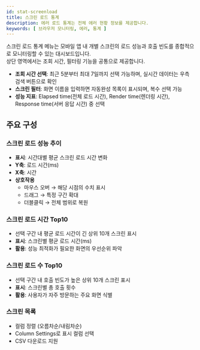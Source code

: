 ```yaml
---
id: stat-screenload
title: 스크린 로드 통계
description: 에러 로드 통계는 전체 에러 현황 정보를 제공합니다.
keywords: [ 브라우저 모니터링, 에러, 통계 ]
---
```


스크린 로드 통계 메뉴는 모바일 앱 내 개별 스크린의 로드 성능과 호출 빈도를 종합적으로 모니터링할 수 있는 대시보드입니다.  
상단 영역에서는 조회 시간, 필터링 기능을 공통으로 제공합니다. 

- **조회 시간 선택**: 최근 5분부터 최대 7일까지 선택 가능하며, 실시간 데이터는 우측 검색 버튼으로 확인  
- **스크린 필터**: 화면 이름을 입력하면 자동완성 목록이 표시되며, 복수 선택 가능  
- **성능 지표**: Elapsed time(전체 로드 시간), Render time(렌더링 시간), Response time(서버 응답 시간) 중 선택  

## 주요 구성

### 스크린 로드 성능 추이

- **표시**: 시간대별 평균 스크린 로드 시간 변화  
- **Y축**: 로드 시간(ms)  
- **X축**: 시간  
- **상호작용**  
  - 마우스 오버 → 해당 시점의 수치 표시  
  - 드래그 → 특정 구간 확대  
  - 더블클릭 → 전체 범위로 복원  

### 스크린 로드 시간 Top10

- 선택 구간 내 평균 로드 시간이 긴 상위 10개 스크린 표시  
- **표시**: 스크린별 평균 로드 시간(ms)  
- **활용**: 성능 최적화가 필요한 화면의 우선순위 파악  

### 스크린 로드 수 Top10

- 선택 구간 내 호출 빈도가 높은 상위 10개 스크린 표시  
- **표시**: 스크린별 총 호출 횟수  
- **활용**: 사용자가 자주 방문하는 주요 화면 식별  

### 스크린 목록

- 컬럼 정렬 (오름차순/내림차순)  
- Column Settings로 표시 컬럼 선택  
- CSV 다운로드 지원  